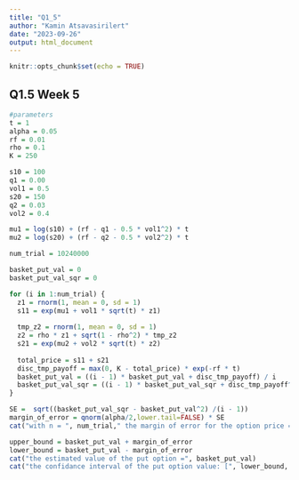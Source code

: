 ```yaml
---
title: "Q1_5"
author: "Kamin Atsavasirilert"
date: "2023-09-26"
output: html_document
---
```


```r
knitr::opts_chunk$set(echo = TRUE)
```

## Q1.5 Week 5

```r
#parameters
t = 1
alpha = 0.05
rf = 0.01
rho = 0.1
K = 250

s10 = 100
q1 = 0.00
vol1 = 0.5
s20 = 150
q2 = 0.03
vol2 = 0.4

mu1 = log(s10) + (rf - q1 - 0.5 * vol1^2) * t
mu2 = log(s20) + (rf - q2 - 0.5 * vol2^2) * t

num_trial = 10240000

basket_put_val = 0
basket_put_val_sqr = 0

for (i in 1:num_trial) {
  z1 = rnorm(1, mean = 0, sd = 1)
  s11 = exp(mu1 + vol1 * sqrt(t) * z1)
  
  tmp_z2 = rnorm(1, mean = 0, sd = 1)
  z2 = rho * z1 + sqrt(1 - rho^2) * tmp_z2
  s21 = exp(mu2 + vol2 * sqrt(t) * z2)
  
  total_price = s11 + s21
  disc_tmp_payoff = max(0, K - total_price) * exp(-rf * t)
  basket_put_val = ((i - 1) * basket_put_val + disc_tmp_payoff) / i
  basket_put_val_sqr = ((i - 1) * basket_put_val_sqr + disc_tmp_payoff^2) / i
}

SE =  sqrt((basket_put_val_sqr - basket_put_val^2) /(i - 1))
margin_of_error = qnorm(alpha/2,lower.tail=FALSE) * SE
cat("with n = ", num_trial," the margin of error for the option price =", margin_of_error, "\n")

upper_bound = basket_put_val + margin_of_error
lower_bound = basket_put_val - margin_of_error
cat("the estimated value of the put option =", basket_put_val)
cat("the confidance interval of the put option value: [", lower_bound, ", ", upper_bound, "]")
```